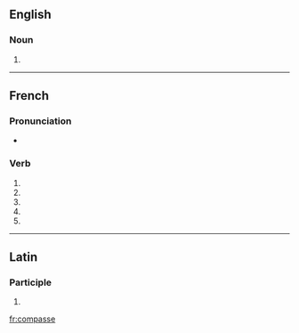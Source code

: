 {{also|compassé}}
==English==

===Noun===
{{en-noun}}

# {{obsolete spelling of|compass}}

----

==French==

===Pronunciation===
* {{homophones|compassent|compasses}}

===Verb===
{{fr-verb-form}}

# {{conjugation of|compasser||1|s|pres|ind|lang=fr}}
# {{conjugation of|compasser||3|s|pres|ind|lang=fr}}
# {{conjugation of|compasser||1|s|pres|sub|lang=fr}}
# {{conjugation of|compasser||1|s|pres|sub|lang=fr}}
# {{conjugation of|compasser||2|s|imp|lang=fr}}

----

==Latin==

===Participle===
{{la-part-form|compasse}}

# {{inflection of|compassus|compassus|voc|m|s|lang=la}}

[[fr:compasse]]